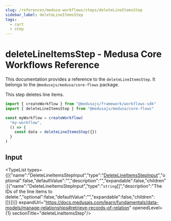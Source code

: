 ```yaml
---
slug: /references/medusa-workflows/steps/deleteLineItemsStep
sidebar_label: deleteLineItemsStep
tags:
  - cart
  - step
---
```



# deleteLineItemsStep - Medusa Core Workflows Reference

This documentation provides a reference to the `deleteLineItemsStep`. It belongs to the `@medusajs/medusa/core-flows` package.

This step deletes line items.

```ts title="src/workflows/my-workflow.ts"
import { createWorkflow } from "@medusajs/framework/workflows-sdk"
import { deleteLineItemsStep } from "@medusajs/medusa/core-flows"

const myWorkflow = createWorkflow(
  "my-workflow",
  () => {
    const data = deleteLineItemsStep({})
  }
)
```
  

## Input

<TypeList types={[{"name":"DeleteLineItemsStepInput","type":"[DeleteLineItemsStepInput](../../../../types/core_flows.DeleteLineItemsStepInput/page.mdx)","optional":false,"defaultValue":"","description":"","expandable":false,"children":[{"name":"DeleteLineItemsStepInput","type":"`string`[]","description":"The IDs of the line items to delete.","optional":false,"defaultValue":"","expandable":false,"children":[]}]}]} expandUrl="https://docs.medusajs.com/learn/fundamentals/data-models/manage-relationships#retrieve-records-of-relation" openedLevel={1} sectionTitle="deleteLineItemsStep"/>
